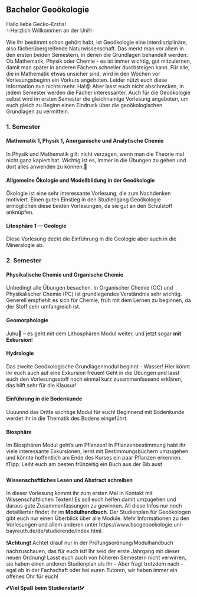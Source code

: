 ## Bachelor Geoökologie

Hallo liebe Gecko-Erstis!<br>
✨Herzlich Willkommen an der Uni!✨

Wie ihr bestimmt schon gehört habt, ist Geoökologie eine interdisziplinäre, also fächerübergreifende Naturwissenschaft. Das merkt man vor allem in den ersten beiden Semestern,
in denen die Grundlagen behandelt werden: Ob Mathematik, Physik oder Chemie - es ist immer wichtig, gut mitzulernen, damit man später in anderen Fächern schneller durchsteigen kann.
Für alle, die in Mathematik etwas unsicher sind, wird in den Wochen vor Vorlesungsbeginn ein Vorkurs angeboten.
Leider nützt euch diese Information nun nichts mehr. Ha!😝 Aber lasst euch nicht abschrecken, in jedem Semester werden die Fächer interessanter.
Auch für die Geoökologie selbst wird im ersten Semester die gleichnamige Vorlesung angeboten, um euch gleich zu Beginn einen Eindruck über die geoökologischen Grundlagen zu vermitteln.

### 1. Semester {-}

#### Mathematik 1, Physik 1, Anorganische und Analytische Chemie {-}

In Physik und Mathematik gilt: nicht verzagen, wenn man die Theorie mal nicht ganz kapiert hat. Wichtig ist es, immer in die Übungen zu gehen und dort alles anwenden zu können.🙂

#### Allgemeine Ökologie und Modellbildung in der Geoökologie {-}

Ökologie ist eine sehr interessante Vorlesung, die zum Nachdenken motiviert. Einen guten Einstieg in den Studiengang Geoökologie ermöglichen diese beiden Vorlesungen, da sie gut an den Schulstoff anknüpfen.

#### Litosphäre 1 — Geologie {-}

Diese Vorlesung deckt die Einführung in die Geologie aber auch in die Mineralogie ab.

### 2. Semester {-}

#### Physikalische Chemie und Organische Chemie {-}

Unbedingt alle Übungen besuchen. In Organischer Chemie (OC) und Physikalischer Chemie (PC) ist grundlegendes Verständnis sehr wichtig.
Generell empfiehlt es sich für Chemie, früh mit dem Lernen zu beginnen, da der Stoff sehr umfangreich ist.

#### Geomorphologie {-}

Juhu🥳 – es geht mit dem Lithosphären Modul weiter, und jetzt sogar **mit Exkursion**!

#### Hydrologie {-}

Das zweite Geoökologische Grundlagenmodul beginnt - Wasser! Hier könnt ihr euch auch auf eine Exkursion freuen!
Geht in die Übungen und lasst euch den Vorlesungsstoff noch einmal kurz zusammenfassend erklären, das hilft sehr für die Klausur!

#### Einführung in die Bodenkunde {-}

Uuuunnd das Dritte wichtige Modul für euch! Beginnend mit Bodenkunde werdet ihr in die Thematik des Bodens eingeführt.

#### Biosphäre

Im Biosphären Modul geht’s um Pflanzen! In Pflanzenbestimmung habt ihr viele interessante Exkursionen, lernt mit Bestimmungsbüchern umzugehen und könnte hoffentlich am Ende des Kurses ein paar Pflanzen erkennen.<br>
❗Tipp: Leiht euch am besten frühzeitig ein Buch aus der Bib aus❗

#### Wissenschaftliches Lesen und Abstract schreiben

In dieser Vorlesung kommt ihr zum ersten Mal in Kontakt mit Wissenschaftlichen Texten! Es soll euch helfen damit umzugehen und daraus gute Zusammenfassungen zu gewinnen.
All diese Infos nur noch detaillierter findet ihr im **Modulhandbuch**. Der Studienplan für Geoökologen gibt euch nur einen Überblick über alle Module.
Mehr Informationen zu den Vorlesungen und allem anderen unter https://www.bscgeooekologie.uni-bayreuth.de/de/studierende/index.html.

❗**Achtung**❗ Achtet drauf nur in der Prüfungsordnung/Modulhandbuch nachzuschauen, das für euch ist! Ihr seid der erste Jahrgang mit dieser neuen Ordnung!
Lasst euch auch von höheren Semestern nicht verwirren, sie haben einen anderen Studienplan als ihr – Aber fragt trotzdem nach - egal ob in der Fachschaft oder bei euren Tutoren,
wir haben immer ein offenes Ohr für euch!

💕**Viel Spaß beim Studienstart!**💕